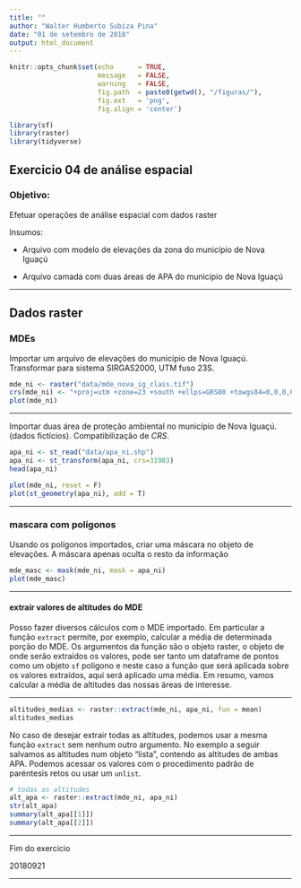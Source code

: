 ```yaml
---
title: ""
author: "Walter Humberto Subiza Pina"
date: "01 de setembro de 2018"
output: html_document
---
```


```r
knitr::opts_chunk$set(echo      = TRUE,
                      message   = FALSE,
                      warning   = FALSE,
                      fig.path  = paste0(getwd(), "/figuras/"), 
                      fig.ext   = 'png',
                      fig.align = 'center')
```



```r
library(sf)
library(raster)
library(tidyverse)
```

## Exercicio 04 de análise espacial 

### Objetivo:

Efetuar operações  de análise espacial com dados raster

 Insumos:
 
   - Arquivo com modelo de elevações da zona do município de Nova Iguaçú
   
   - Arquivo camada com duas áreas de APA do município de Nova Iguaçú 
   
---



## Dados raster


### MDEs

Importar um arquivo de elevações do município de Nova Iguaçú. Transformar para sistema SIRGAS2000, UTM fuso 23S. 

```r
mde_ni <- raster("data/mde_nova_ig_class.tif")
crs(mde_ni) <- "+proj=utm +zone=23 +south +ellps=GRS80 +towgs84=0,0,0,0,0,0,0 +units=m +no_defs"
plot(mde_ni)
```

---

Importar duas área de proteção ambiental no município de Nova Iguaçú. (dados fictícios). Compatibilização de _CRS_.

```r
apa_ni <- st_read("data/apa_ni.shp")
apa_ni <- st_transform(apa_ni, crs=31983)
head(apa_ni)

plot(mde_ni, reset = F)
plot(st_geometry(apa_ni), add = T)
```

---

### mascara com polígonos

Usando os polígonos importados, criar uma máscara no objeto de elevações. A máscara apenas oculta o resto da informação

```r
mde_masc <- mask(mde_ni, mask = apa_ni)
plot(mde_masc)
```

---

#### extrair valores de altitudes do MDE

Posso fazer diversos cálculos com o MDE importado. Em particular a função `extract` permite, por exemplo, calcular a média de determinada porção do MDE. Os argumentos da função são o objeto raster, o objeto de onde serão extraídos os valores, pode ser tanto um dataframe de pontos como um objeto `sf` poligono e neste caso a função que será aplicada sobre os valores extraídos, aqui será aplicado uma média. Em resumo, vamos calcular a média de altitudes das nossas áreas de interesse.

---

```r
altitudes_medias <- raster::extract(mde_ni, apa_ni, fun = mean)
altitudes_medias
```

No caso de desejar extrair todas as altitudes, podemos usar a mesma função `extract` sem nenhum outro argumento. No exemplo a seguir salvamos as altitudes num objeto "lista", contendo as altitudes de ambas APA. Podemos acessar os valores com o procedimento padrão de paréntesis retos ou usar um `unlist`.

```r
# todas as altitudes
alt_apa <- raster::extract(mde_ni, apa_ni)
str(alt_apa)
summary(alt_apa[[1]])
summary(alt_apa[[2]])
```


---

 Fim do exercicio
 
 20180921

---- 
